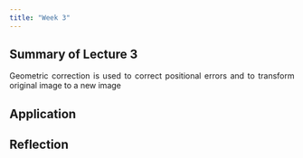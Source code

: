 ```yaml
---
title: "Week 3"
---
```


<div style="text-align: justify">

## Summary of Lecture 3

Geometric correction is used to correct positional errors and to transform original image to a new image

## Application

## Reflection
